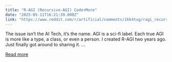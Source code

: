 ```yaml
---
title: "R-AGI (Recursive-AGI) Code+More"
date: "2025-05-11T16:21:39.000Z"
link: "https://www.reddit.com/r/artificial/comments/1kk4tug/ragi_recursiveagi_codemore/"
---
```


The issue isn’t the AI Tech, it’s the name. AGI is a sci-fi label. Each true AGI is more like a type, a class, or even a person. I created R-AGI two years ago. Just finally got around to sharing it.
 ...

[Read more](https://www.reddit.com/r/artificial/comments/1kk4tug/ragi_recursiveagi_codemore/)
